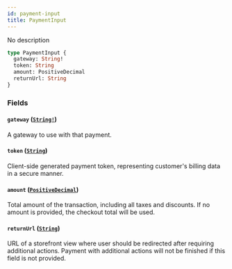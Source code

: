 ```yaml
---
id: payment-input
title: PaymentInput
---
```


No description

```graphql
type PaymentInput {
  gateway: String!
  token: String
  amount: PositiveDecimal
  returnUrl: String
}
```

### Fields

#### `gateway` ([`String!`](/developer/api-reference/scalars/string.mdx))

A gateway to use with that payment.

#### `token` ([`String`](/developer/api-reference/scalars/string.mdx))

Client-side generated payment token, representing customer's billing data in a secure manner.

#### `amount` ([`PositiveDecimal`](/developer/api-reference/scalars/positive-decimal.mdx))

Total amount of the transaction, including all taxes and discounts. If no amount is provided, the checkout total will be used.

#### `returnUrl` ([`String`](/developer/api-reference/scalars/string.mdx))

URL of a storefront view where user should be redirected after requiring additional actions. Payment with additional actions will not be finished if this field is not provided.
